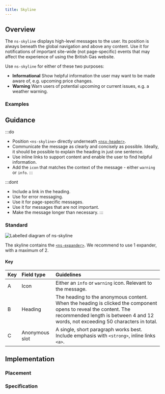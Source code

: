 ```yaml
---
title: Skyline
---
```




## Overview

<CompDetails name={componentName} />

The `ns-skyline` displays high-level messages to the user. Its position is always beneath the global navigation and above any content. Use it for notifications of important site-wide (not page-specific) events that may affect the experience of using the British Gas website.

Use `ns-skyline` for either of these two purposes:
- **Informational**
Show helpful information the user may want to be made aware of, e.g. upcoming price changes.
- **Warning**
Warn users of potential upcoming or current issues, e.g. a weather warning.

### Examples

<ExampleViewer type="standard" />

## Guidance

:::do
- Position `<ns-skyline>` directly underneath [`<nsx-header>`](/components/nsx-header).
- Communicate the message as clearly and concisely as possible. Ideally, it should be possible to explain the heading in just one sentence.
- Use inline links to support content and enable the user to find helpful information.
- Add the `icon` that matches the context of the message - either `warning` or `info`.
:::

:::dont
- Include a link in the heading.
- Use for error messaging.
- Use it for page-specific messages.
- Use it for messages that are not important.
- Make the message longer than necessary.
:::

### Standard

![Labelled diagram of ns-skyline](@assets/components/ns-skyline/guidance.webp)

The skyline contains the [`<ns-expander>`](/components/ns-expander). We recommend to use 1 expander, with a maximum of 2.

#### Key

| Key | Field type | Guidelines |
| :--- | :--- | :--- |
| <span class="marker">A</span> | Icon | Either an `info` or `warning` icon. Relevant to the message. |
| <span class="marker">B</span> | Heading | The heading to the anonymous content. When the heading is clicked the component opens to reveal the content. The recommended length is between 4 and 12 words, not exceeding 50 characters in total. |
| <span class="marker">C</span> | Anonymous slot | A single, short paragraph works best. Include emphasis with `<strong>`, inline links `<a>`. |

## Implementation

### Placement

<Placement name={componentName} />

### Specification

<Specification name={componentName} />

